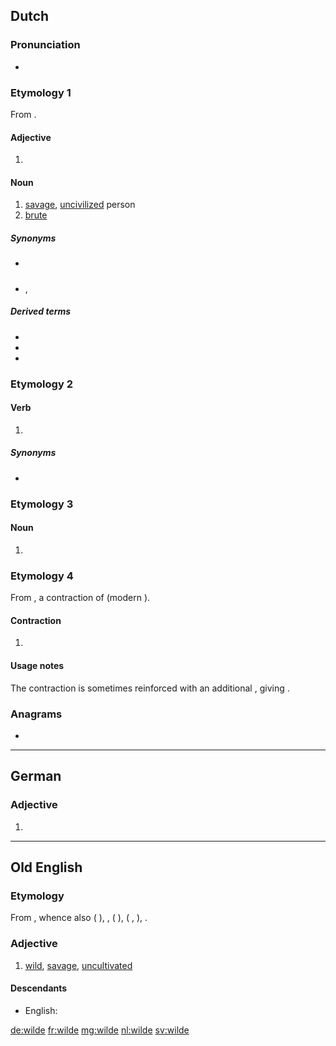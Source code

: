 {{also|Wilde}}
==Dutch==

===Pronunciation===
* {{audio|Nl-wilde.ogg|Audio|lang=nl}}

===Etymology 1===
From {{m|nl|wild}}.

====Adjective====
{{nl-adj-form}}

# {{nl-adj form of|infl|wild}}

====Noun====
{{nl-noun-adj}}

# [[savage]], [[uncivilized]] person
# [[brute]]

=====Synonyms=====
* {{sense|savage}} {{l|nl|wildeman}}
* {{sense|brute}} {{l|nl|bruut}}, {{l|nl|woesteling}}

=====Derived terms=====
* {{l|nl|halve wilde}}
* {{l|nl|wildenhorde}}
* {{l|nl|wildenras}}

===Etymology 2===

====Verb====
{{nl-verb-form}}

# {{nl-verb form of|n=sg|t=past|m=ind+subj|willen}}

=====Synonyms=====
* {{l|nl|wou}}

===Etymology 3===

====Noun====
{{nl-noun|f|-|-}}

# {{alternative form of|weelde|lang=nl}}

===Etymology 4===
From {{inh|nl|dum|wildi}}, a contraction of {{m|dum|[[wilt]] [[gi]]}} (modern {{m|nl|[[wilt]] [[gij]]}}).

====Contraction====
{{head|nl|contraction}}

# {{lb|nl|Brabantian}} {{contraction of|[[wilt]] [[gij]]|lang=nl}}

====Usage notes====
The contraction is sometimes reinforced with an additional {{m|nl|gij}}, giving {{m|nl||wilde gij}}.

===Anagrams===
* {{l|nl|dweil}}

----

==German==

===Adjective===
{{head|de|adjective form}}

# {{de-inflected form of|wild}}

----

==Old English==

===Etymology===
From {{inh|ang|gem-pro|*wilþijaz}}, whence also {{etyl|ofs|-}} {{m|ofs|wild}} ({{etyl|fy|-}} {{m|fy|wyld}}), {{etyl|osx|-}} {{m|osx|wildi}}, {{etyl|goh|-}} {{m|goh|wildi}} ({{etyl|de|-}} {{m|de|wild}}), {{etyl|non|-}} {{m|non|villr}} ({{etyl|no|-}} {{m|no|vill}}, {{etyl|is|-}} {{m|is|villtur}}), {{etyl|got|-}} {{m|got|𐍅𐌹𐌻𐌸𐌴𐌹𐍃}}.

===Adjective===
{{ang-adj}}

# [[wild]], [[savage]], [[uncultivated]]

====Descendants====
* English: {{l|en|wild}}

[[de:wilde]]
[[fr:wilde]]
[[mg:wilde]]
[[nl:wilde]]
[[sv:wilde]]